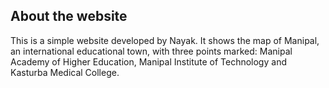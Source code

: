 ## About the website

This is a simple website developed by Nayak. It shows the map of Manipal, an international educational town, with three points marked: Manipal Academy of Higher Education, Manipal Institute of Technology and Kasturba Medical College.



